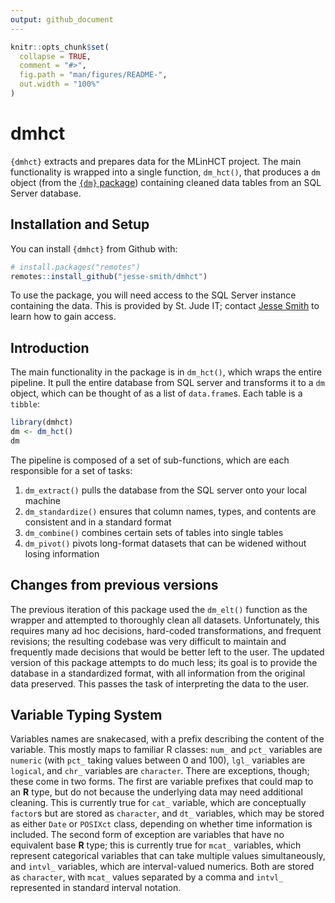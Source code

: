```yaml
---
output: github_document
---
```


<!-- README.md is generated from README.Rmd. Please edit that file -->

```r
knitr::opts_chunk$set(
  collapse = TRUE,
  comment = "#>",
  fig.path = "man/figures/README-",
  out.width = "100%"
)
```

# dmhct

<!-- badges: start -->
<!-- badges: end -->

`{dmhct}` extracts and prepares data for the MLinHCT project. The main
functionality is wrapped into a single function, `dm_hct()`, that produces a
`dm` object (from the [`{dm}` package](https://cynkra.github.io/dm/)) containing
cleaned data tables from an SQL Server database.

## Installation and Setup

You can install `{dmhct}` from Github with:

``` r
# install.packages("remotes")
remotes::install_github("jesse-smith/dmhct")
```

To use the package, you will need access to the SQL Server instance containing
the data. This is provided by St. Jude IT; contact
[Jesse Smith](mailto:jesse.smith@stjude.org) to learn how to gain access.


## Introduction

The main functionality in the package is in `dm_hct()`, which wraps the entire pipeline. It pull the entire database
from SQL server and transforms it to a `dm` object, which can be thought of as a list of `data.frame`s. Each table is
a `tibble`:

```r
library(dmhct)
dm <- dm_hct()
dm
```

The pipeline is composed of a set of sub-functions, which are each responsible for a set of tasks:

1. `dm_extract()` pulls the database from the SQL server onto your local machine
2. `dm_standardize()` ensures that column names, types, and contents are consistent and in a standard format
3. `dm_combine()` combines certain sets of tables into single tables
4. `dm_pivot()` pivots long-format datasets that can be widened without losing information

## Changes from previous versions

The previous iteration of this package used the `dm_elt()` function as the wrapper and attempted to thoroughly clean
all datasets. Unfortunately, this requires many ad hoc decisions, hard-coded transformations, and frequent revisions;
the resulting codebase was very difficult to maintain and frequently made decisions that would be better left to the
user. The updated version of this package attempts to do much less; its goal is to provide the database in a
standardized format, with all information from the original data preserved. This passes the task of interpreting the
data to the user.

## Variable Typing System

Variables names are snakecased, with a prefix describing the content of the variable. This mostly maps to familiar R
classes: `num_` and `pct_` variables are `numeric` (with `pct_` taking values between 0 and 100), `lgl_` variables are
`logical`, and `chr_` variables are `character`. There are exceptions, though; these come in two forms. The first are
variable prefixes that could map to an **R** type, but do not because the underlying data may need additional cleaning.
This is currently true for `cat_` variable, which are conceptually `factor`s but are stored as `character`, and `dt_`
variables, which may be stored as either `Date` or `POSIXct` class, depending on whether time information is included.
The second form of exception are variables that have no equivalent base **R** type; this is currently true for `mcat_`
variables, which represent categorical variables that can take multiple values simultaneously, and `intvl_` variables,
which are interval-valued numerics. Both are stored as `character`, with `mcat_` values separated by a comma and `intvl_`
represented in standard interval notation.

